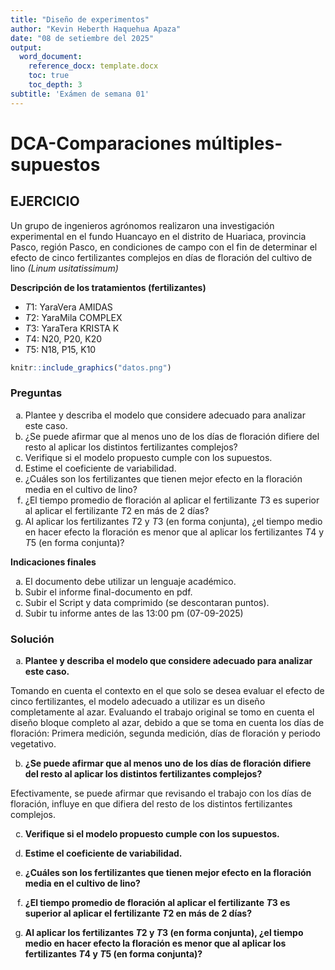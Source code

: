 ```yaml
---
title: "Diseño de experimentos"
author: "Kevin Heberth Haquehua Apaza"
date: "08 de setiembre del 2025"
output:
  word_document:
    reference_docx: template.docx
    toc: true
    toc_depth: 3
subtitle: 'Exámen de semana 01'
---
```


# DCA-Comparaciones múltiples-supuestos

## EJERCICIO

Un grupo de ingenieros agrónomos realizaron una investigación experimental en el fundo Huancayo en el distrito de Huariaca, provincia Pasco, región Pasco, en condiciones de campo con el fin de determinar el efecto de cinco fertilizantes complejos en días de floración del cultivo de lino _(Linum usitatissimum)_

**Descripción de los tratamientos (fertilizantes)**

- $T1:$ YaraVera AMIDAS
- $T2:$ YaraMila COMPLEX
- $T3:$ YaraTera KRISTA K
- $T4:$ N20, P20, K20
- $T5:$ N18, P15, K10

```r
knitr::include_graphics("datos.png")
```

### Preguntas

a) Plantee y describa el modelo que considere adecuado para analizar este caso.
b) ¿Se puede afirmar que al menos uno de los días de floración difiere del resto al aplicar los distintos fertilizantes complejos?
c) Verifique si el modelo propuesto cumple con los supuestos.
d) Estime el coeficiente de variabilidad.
e) ¿Cuáles son los fertilizantes que tienen mejor efecto en la floración media en el cultivo de lino?
f) ¿El tiempo promedio de floración al aplicar el fertilizante $T3$ es superior al aplicar el fertilizante $T2$ en más de 2 días?
g) Al aplicar los fertilizantes $T2$ y $T3$ (en forma conjunta), ¿el tiempo medio en hacer efecto la floración es menor que al aplicar los fertilizantes $T4$ y $T5$ (en forma conjunta)?

**Indicaciones finales**

a) El documento debe utilizar un lenguaje académico.
b) Subir el informe final-documento en pdf.
c) Subir el Script y data comprimido (se descontaran puntos).
d) Subir tu informe antes de las 13:00 pm (07-09-2025)


### Solución

a) **Plantee y describa el modelo que considere adecuado para analizar este caso.**

Tomando en cuenta el contexto en el que solo se desea evaluar el efecto de cinco fertilizantes, el modelo adecuado a utilizar es un diseño completamente al azar. Evaluando el trabajo original se tomo en cuenta el diseño bloque completo al azar, debido a que se toma en cuenta los días de floración: Primera medición, segunda medición, días de floración y periodo vegetativo.

b) **¿Se puede afirmar que al menos uno de los días de floración difiere del resto al aplicar los distintos fertilizantes complejos?**

Efectivamente, se puede afirmar que revisando el trabajo con los días de floración, influye en que difiera del resto de los distintos fertilizantes complejos.

c) **Verifique si el modelo propuesto cumple con los supuestos.**



d) **Estime el coeficiente de variabilidad.**
e) **¿Cuáles son los fertilizantes que tienen mejor efecto en la floración media en el cultivo de lino?**
f) **¿El tiempo promedio de floración al aplicar el fertilizante $T3$ es superior al aplicar el fertilizante $T2$ en más de 2 días?**
g) **Al aplicar los fertilizantes $T2$ y $T3$ (en forma conjunta), ¿el tiempo medio en hacer efecto la floración es menor que al aplicar los fertilizantes $T4$ y $T5$ (en forma conjunta)?**
